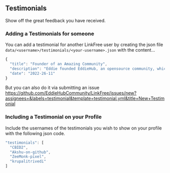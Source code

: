 
## Testimonials

Show off the great feedback you have received.

### Adding a Testimonials for someone

You can add a testimonial for another LinkFree user by creating the json file `data/<username>/testimonials/<your-username>.json` with the content...

```js
{
  "title": "Founder of an Amazing Community",
  "description": "Eddie founded EddieHub, an opensource community, which aparked my interest in all things FOSS and FOSH. Eddie's YouTube videos are also inspiring, especially the livestreams, where one can really see the community come together. My number one reccommendation to anyone who's starting thier opensource jouney :sparkles:",
  "date": "2022-26-11"
}
```

But you can also do it via submitting an issue https://github.com/EddieHubCommunity/LinkFree/issues/new?assignees=&labels=testimonial&template=testimonial.yml&title=New+Testimonial

### Including a Testimonial on your Profile

Include the usernames of the testimonials you wish to show on your profile with the following json code.

```js
"testimonials": [
  "CBID2",
  "Akshu-on-github",
  "ZeeMonk-pixel",
  "krupalitrivedi"
]
```

